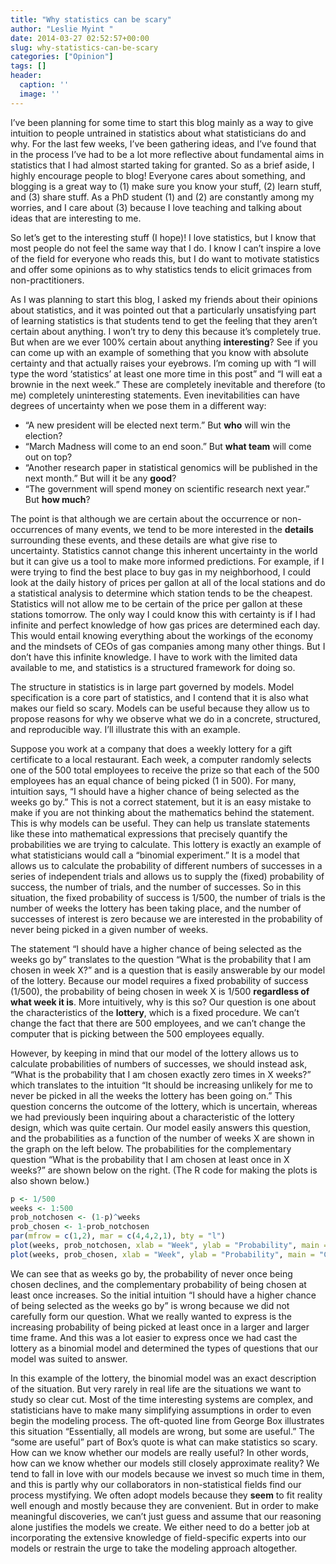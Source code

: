 ```yaml
---
title: "Why statistics can be scary"
author: "Leslie Myint "
date: 2014-03-27 02:52:57+00:00
slug: why-statistics-can-be-scary
categories: ["Opinion"]
tags: []
header:
  caption: ''
  image: ''
---
```


I've been planning for some time to start this blog mainly as a way to give intuition to people untrained in statistics about what statisticians do and why. For the last few weeks, I've been gathering ideas, and I've found that in the process I've had to be a lot more reflective about fundamental aims in statistics that I had almost started taking for granted. So as a brief aside, I highly encourage people to blog! Everyone cares about something, and blogging is a great way to (1) make sure you know your stuff, (2) learn stuff, and (3) share stuff. As a PhD student (1) and (2) are constantly among my worries, and I care about (3) because I love teaching and talking about ideas that are interesting to me.

So let’s get to the interesting stuff (I hope)! I love statistics, but I know that most people do not feel the same way that I do. I know I can’t inspire a love of the field for everyone who reads this, but I do want to motivate statistics and offer some opinions as to why statistics tends to elicit grimaces from non-practitioners.

As I was planning to start this blog, I asked my friends about their opinions about statistics, and it was pointed out that a particularly unsatisfying part of learning statistics is that students tend to get the feeling that they aren’t certain about anything. I won't try to deny this because it's completely true. But when are we ever 100% certain about anything **interesting**? See if you can come up with an example of something that you know with absolute certainty and that actually raises your eyebrows. I’m coming up with "I will type the word 'statistics' at least one more time in this post" and "I will eat a brownie in the next week." These are completely inevitable and therefore (to me) completely uninteresting statements. Even inevitabilities can have degrees of uncertainty when we pose them in a different way:
	
  * "A new president will be elected next term." But **who** will win the election?
  * "March Madness will come to an end soon." But **what team** will come out on top?
  * "Another research paper in statistical genomics will be published in the next month." But will it be any **good**?
  * "The government will spend money on scientific research next year." But **how much**?

The point is that although we are certain about the occurrence or non-occurrences of many events, we tend to be more interested in the **details** surrounding these events, and these details are what give rise to uncertainty. Statistics cannot change this inherent uncertainty in the world but it can give us a tool to make more informed predictions. For example, if I were trying to find the best place to buy gas in my neighborhood, I could look at the daily history of prices per gallon at all of the local stations and do a statistical analysis to determine which station tends to be the cheapest. Statistics will not allow me to be certain of the price per gallon at these stations tomorrow. The only way I could know this with certainty is if I had infinite and perfect knowledge of how gas prices are determined each day. This would entail knowing everything about the workings of the economy and the mindsets of CEOs of gas companies among many other things. But I don’t have this infinite knowledge. I have to work with the limited data available to me, and statistics is a structured framework for doing so.

The structure in statistics is in large part governed by models. Model specification is a core part of statistics, and I contend that it is also what makes our field so scary. Models can be useful because they allow us to propose reasons for why we observe what we do in a concrete, structured, and reproducible way. I'll illustrate this with an example.

Suppose you work at a company that does a weekly lottery for a gift certificate to a local restaurant. Each week, a computer randomly selects one of the 500 total employees to receive the prize so that each of the 500 employees has an equal chance of being picked (1 in 500). For many, intuition says, "I should have a higher chance of being selected as the weeks go by." This is not a correct statement, but it is an easy mistake to make if you are not thinking about the mathematics behind the statement. This is why models can be useful. They can help us translate statements like these into mathematical expressions that precisely quantify the probabilities we are trying to calculate. This lottery is exactly an example of what statisticians would call a "binomial experiment." It is a model that allows us to calculate the probability of different numbers of successes in a series of independent trials and allows us to supply the (fixed) probability of success, the number of trials, and the number of successes. So in this situation, the fixed probability of success is 1/500, the number of trials is the number of weeks the lottery has been taking place, and the number of successes of interest is zero because we are interested in the probability of never being picked in a given number of weeks.

The statement "I should have a higher chance of being selected as the weeks go by" translates to the question "What is the probability that I am chosen in week X?" and is a question that is easily answerable by our model of the lottery. Because our model requires a fixed probability of success (1/500), the probability of being chosen in week X is 1/500 **regardless of what week it is**. More intuitively, why is this so? Our question is one about the characteristics of the **lottery**, which is a fixed procedure. We can’t change the fact that there are 500 employees, and we can’t change the computer that is picking between the 500 employees equally.

However, by keeping in mind that our model of the lottery allows us to calculate probabilities of numbers of successes, we should instead ask, "What is the probability that I am chosen exactly zero times in X weeks?" which translates to the intuition "It should be increasing unlikely for me to never be picked in all the weeks the lottery has been going on." This question concerns the outcome of the lottery, which is uncertain, whereas we had previously been inquiring about a characteristic of the lottery design, which was quite certain. Our model easily answers this question, and the probabilities as a function of the number of weeks X are shown in the graph on the left below. The probabilities for the complementary question "What is the probability that I am chosen at least once in X weeks?" are shown below on the right. (The R code for making the plots is also shown below.)

```r
p <- 1/500
weeks <- 1:500
prob_notchosen <- (1-p)^weeks
prob_chosen <- 1-prob_notchosen
par(mfrow = c(1,2), mar = c(4,4,2,1), bty = "l")
plot(weeks, prob_notchosen, xlab = "Week", ylab = "Probability", main = "Never being chosen", type = "l", ylim = c(0,1))
plot(weeks, prob_chosen, xlab = "Week", ylab = "Probability", main = "Chosen at least once", type = "l", ylim = c(0,1))
```

We can see that as weeks go by, the probability of never once being chosen declines, and the complementary probability of being chosen at least once increases. So the initial intuition "I should have a higher chance of being selected as the weeks go by" is wrong because we did not carefully form our question. What we really wanted to express is the increasing probability of being picked at least once in a larger and larger time frame. And this was a lot easier to express once we had cast the lottery as a binomial model and determined the types of questions that our model was suited to answer.

In this example of the lottery, the binomial model was an exact description of the situation. But very rarely in real life are the situations we want to study so clear cut. Most of the time interesting systems are complex, and statisticians have to make many simplifying assumptions in order to even begin the modeling process. The oft-quoted line from George Box illustrates this situation "Essentially, all models are wrong, but some are useful." The "some are useful" part of Box’s quote is what can make statistics so scary. How can we know whether our models are really useful? In other words, how can we know whether our models still closely approximate reality? We tend to fall in love with our models because we invest so much time in them, and this is partly why our collaborators in non-statistical fields find our process mystifying. We often adopt models because they **seem** to fit reality well enough and mostly because they are convenient. But in order to make meaningful discoveries, we can’t just guess and assume that our reasoning alone justifies the models we create. We either need to do a better job at incorporating the extensive knowledge of field-specific experts into our models or restrain the urge to take the modeling approach altogether.
